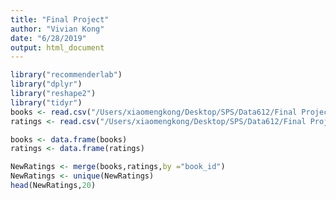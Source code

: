 ```yaml
---
title: "Final Project"
author: "Vivian Kong"
date: "6/28/2019"
output: html_document
---
```


```r
library("recommenderlab")
library("dplyr")
library("reshape2")
library("tidyr")
books <- read.csv("/Users/xiaomengkong/Desktop/SPS/Data612/Final Project/books.csv")
ratings <- read.csv("/Users/xiaomengkong/Desktop/SPS/Data612/Final Project/ratings.csv")

books <- data.frame(books)
ratings <- data.frame(ratings)

NewRatings <- merge(books,ratings,by ="book_id")
NewRatings <- unique(NewRatings)
head(NewRatings,20)


```